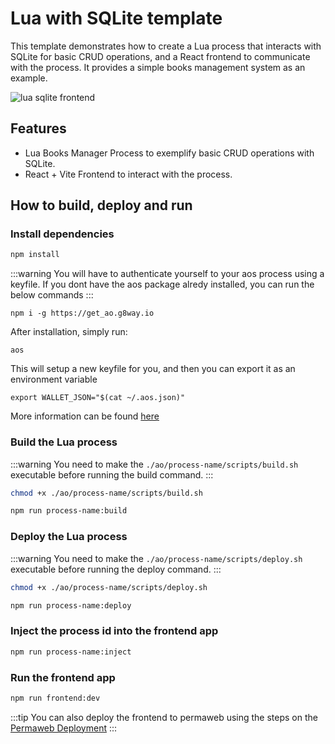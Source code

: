 # Lua with SQLite template

This template demonstrates how to create a Lua process that interacts with SQLite for basic CRUD operations, and a React frontend to communicate with the process. It provides a simple books management system as an example.

![lua sqlite frontend](/lua-sqlite.png)

## Features

- Lua Books Manager Process to exemplify basic CRUD operations with SQLite.
- React + Vite Frontend to interact with the process.

## How to build, deploy and run

### Install dependencies

```bash
npm install
```
:::warning
You will have to authenticate yourself to your aos process using a keyfile.
If you dont have the aos package alredy installed, you can run the below commands
:::
```
npm i -g https://get_ao.g8way.io
```
After installation, simply run:
```
aos
```
This will setup a new keyfile for you, and then you can export it as an environment variable
```
export WALLET_JSON="$(cat ~/.aos.json)"
```
More information can be found [here](https://cookbook_ao.g8way.io/welcome/getting-started.html#installing-aos)

### Build the Lua process

:::warning
You need to make the `./ao/process-name/scripts/build.sh` executable before running the build command.
:::

```bash
chmod +x ./ao/process-name/scripts/build.sh

npm run process-name:build
```

### Deploy the Lua process

:::warning
You need to make the `./ao/process-name/scripts/deploy.sh` executable before running the deploy command.
:::

```bash
chmod +x ./ao/process-name/scripts/deploy.sh

npm run process-name:deploy
```

### Inject the process id into the frontend app

```bash
npm run process-name:inject
```

### Run the frontend app

```bash
npm run frontend:dev
```

:::tip
You can also deploy the frontend to permaweb using the steps on the [Permaweb Deployment](/frontend-development/permaweb-deployment)
:::